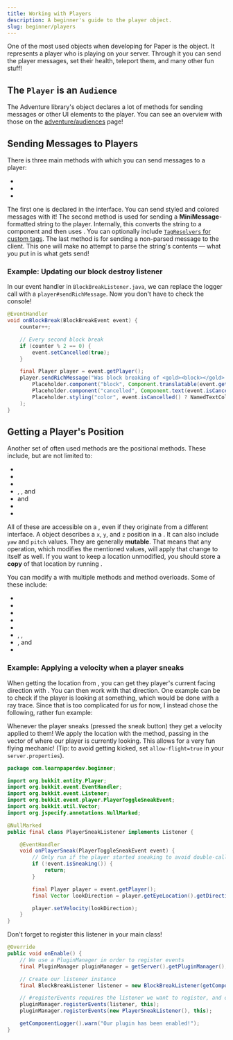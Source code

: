 ```yaml
---
title: Working with Players
description: A beginner's guide to the player object.
slug: beginner/players
---
```




One of the most used objects when developing for Paper is the <JavaDocs id="Player"/> object. It represents a player who is playing on your server. Through it you can send the player messages,
set their health, teleport them, and many other fun stuff!

## The `Player` is an `Audience`

The Adventure library's <JavaDocs id="Audience"/> object declares a lot of methods for sending messages or other UI elements to the player. You can see an overview with those on the
[adventure/audiences](/adventure/audiences) page!

## Sending Messages to Players

There is three main methods with which you can send messages to a player:

- <JavaDocs
    id="Audience"
    method="sendMessage(net.kyori.adventure.text.Component)"
    name="Player#sendMessage(Component)"
  />
- <JavaDocs
    id="CommandSender"
    method="sendRichMessage(java.lang.String,net.kyori.adventure.text.minimessage.tag.resolver.TagResolver...)"
    name="Player#sendRichMessage(String, TagResolver...)"
  />
- <JavaDocs
    id="CommandSender"
    method="sendPlainMessage(java.lang.String)"
    name="Player#sendPlainMessage(String)"
  />

The first one is declared in the <JavaDocs id="Audience"/> interface. You can send styled and colored messages with it! The second method is used for sending a **MiniMessage**-formatted string
to the player. Internally, this converts the string to a component and then uses <JavaDocs id="Audience" method="sendMessage(net.kyori.adventure.text.Component)" name="Player#sendMessage(Component)"/>.
You can optionally include [`TagResolvers` for custom tags](/adventure/tag-resolvers). The last method is for sending a non-parsed message to the client. This one will make no attempt to parse
the string's contents — what you put in is what gets send!

### Example: Updating our block destroy listener

In our event handler in `BlockBreakListener.java`, we can replace the logger call with a `player#sendRichMessage`. Now you don't have to check the console!

<PreviewImage src={BlockBreakMessagePng} summary="Our new message" />

```java title="BlockBreakListener.java" startLineNumber=24 {10-15}
@EventHandler
void onBlockBreak(BlockBreakEvent event) {
    counter++;

    // Every second block break
    if (counter % 2 == 0) {
        event.setCancelled(true);
    }

    final Player player = event.getPlayer();
    player.sendRichMessage("Was block breaking of <gold><block></gold> cancelled: <color><b><cancelled>",
        Placeholder.component("block", Component.translatable(event.getBlock())),
        Placeholder.component("cancelled", Component.text(event.isCancelled())),
        Placeholder.styling("color", event.isCancelled() ? NamedTextColor.GREEN : NamedTextColor.RED)
    );
}
```

## Getting a Player's Position

Another set of often used methods are the positional methods. These include, but are not limited to:

- <JavaDocs id="Player" method="getRespawnLocation()" />
- <JavaDocs id="LivingEntity" method="getEyeLocation()" />
- <JavaDocs id="Entity" method="getLocation()" />
- <JavaDocs id="Entity" method="getX()" />, <JavaDocs id="Entity" method="getY()" />, and <JavaDocs id="Entity" method="getZ()" />
- <JavaDocs id="Entity" method="getPitch()" /> and <JavaDocs id="Entity" method="getYaw()" />
- <JavaDocs id="Entity" method="getFacing()" />
- <JavaDocs id="Entity" method="getVelocity()" />

All of these are accessible on a <JavaDocs id="Player" />, even if they originate from a different interface.
A <JavaDocs id="Location" /> object describes a `x`, `y`, and `z` position in a <JavaDocs id="World" />. It can also include `yaw` and `pitch` values. They are generally
**mutable**. That means that any operation, which modifies the mentioned values, will apply that change to itself as well. If you want to keep a location unmodified, you should
store a **copy** of that location by running <JavaDocs id="Location" method="clone()" />.

You can modify a <JavaDocs id="Location" /> with multiple methods and method overloads. Some of these include:

- <JavaDocs id="Location" method="add(double,double,double)" />
- <JavaDocs id="Location" method="multiply(double)" />
- <JavaDocs id="Location" method="subtract(double,double,double)" />
- <JavaDocs id="Location" method="set(double,double,double)" />
- <JavaDocs id="Location" method="setWorld" params="World world" name="Location#setWorld(World world)" />
- <JavaDocs id="Location" method="setX(double)" name="Location#setX(double x)"/>, <JavaDocs id="Location" method="setY(double)" name="Location#setY(double y)" />, <JavaDocs id="Location" method="setZ(double)" name="Location#setZ(double z)" />
- <JavaDocs id="Location" method="setPitch(float)" name="Location#setPitch(float pitch)" />, and <JavaDocs id="Location" method="setYaw(float)" name="Location#setYaw(float yaw)" />
- <JavaDocs id="Location" method="toHighestLocation()" />



### Example: Applying a velocity when a player sneaks

When getting the location from <JavaDocs id="Player" method="getEyeLocation()"/>, you can get they player's current facing direction with <JavaDocs id="Location" method="getDirection()"/>.
You can then work with that direction. One example can be to check if the player is looking at something, which would be done with a ray trace. Since that is too complicated for us for now,
I instead chose the following, rather fun example:

Whenever the player sneaks (pressed the sneak button) they get a velocity applied to them! We apply the location with the <JavaDocs id="Player" method="ash"/> method, passing in
the vector of where our player is currently looking. This allows for a very fun flying mechanic! (Tip: to avoid getting kicked, set `allow-flight=true` in your `server.properties`).

<PreviewVideo src={SneakFlyingMp4} summary="Preview Video" />

```java title="PlayerSneakListener.java" collapse={1-8}
package com.learnpaperdev.beginner;

import org.bukkit.entity.Player;
import org.bukkit.event.EventHandler;
import org.bukkit.event.Listener;
import org.bukkit.event.player.PlayerToggleSneakEvent;
import org.bukkit.util.Vector;
import org.jspecify.annotations.NullMarked;

@NullMarked
public final class PlayerSneakListener implements Listener {

    @EventHandler
    void onPlayerSneak(PlayerToggleSneakEvent event) {
        // Only run if the player started sneaking to avoid double-calls
        if (!event.isSneaking()) {
            return;
        }

        final Player player = event.getPlayer();
        final Vector lookDirection = player.getEyeLocation().getDirection();

        player.setVelocity(lookDirection);
    }
}
```

Don't forget to register this listener in your main class!

```java title="BeginnerPlugin.java" startLineNumber=13 collapse={3-7} {11}
@Override
public void onEnable() {
    // We use a PluginManager in order to register events
    final PluginManager pluginManager = getServer().getPluginManager();

    // Create our listener instance
    final BlockBreakListener listener = new BlockBreakListener(getComponentLogger());

    // #registerEvents requires the listener we want to register, and our plugin instance
    pluginManager.registerEvents(listener, this);
    pluginManager.registerEvents(new PlayerSneakListener(), this);

    getComponentLogger().warn("Our plugin has been enabled!");
}
```
